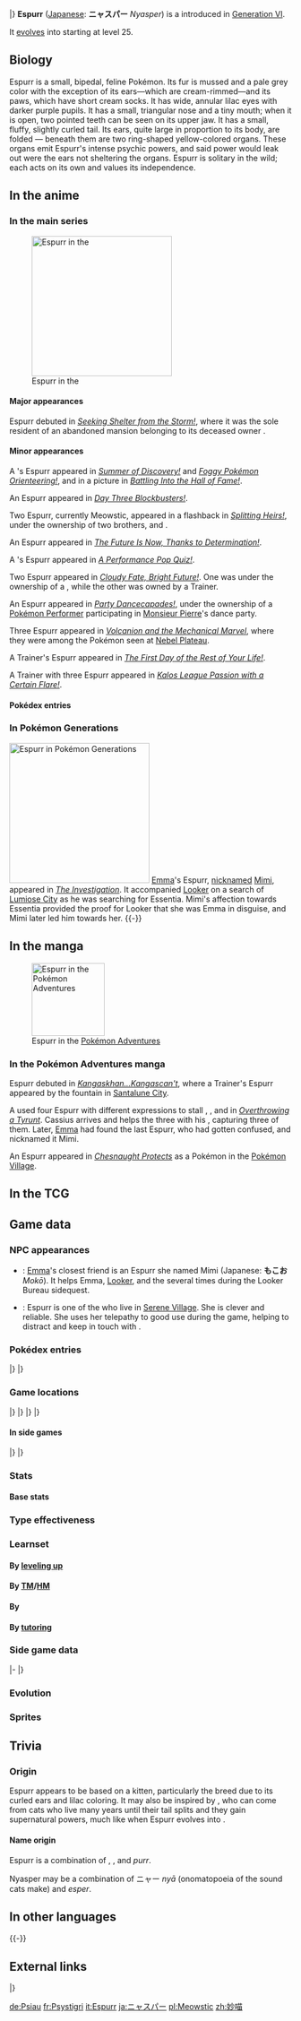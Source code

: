 {{PokémonPrevNext/Head|type=Psychic}}
{{PokémonPrevNext/Pokémon|type=Psychic|prevnum=676|prev=Furfrou|nextnum=678|next=Meowstic}}
|}
{{Pokémon Infobox
|name=Espurr
|jname=ニャスパー
|jtranslit=Nyasupā
|tmname=Nyasper
|category=Restraint
|typebox=1
|type1=Psychic
|abilityn=d
|ability1=Keen Eye
|ability2=Infiltrator
|abilityd=Own Tempo
|ndex=677
|karea=Central
|kdex=114
|height-ftin=1'00"
|height-m=0.3
|weight-lbs=7.7
|weight-kg=3.5
|egggroupn=1
|egggroup1=Field
|gendercode=127
|eggcycles=20
|evtotal=1
|evsp=1
|expyield=71
|lv100exp=1,000,000
|color=Gray
|catchrate=190
|body=06
|pokefordex=espurr
|generation=6
|friendship=70
}}
'''Espurr''' ([[List of Japanese Pokémon names|Japanese]]: '''ニャスパー''' ''Nyasper'') is a {{type|Psychic}} {{OBP|Pokémon|species}} introduced in [[Generation VI]].

It [[evolution|evolves]] into {{p|Meowstic}} starting at level 25.

==Biology==
Espurr is a small, bipedal, feline Pokémon. Its fur is mussed and a pale grey color with the exception of its ears—which are cream-rimmed—and its paws, which have short cream socks. It has wide, annular lilac eyes with darker purple pupils. It has a small, triangular nose and a tiny mouth; when it is open, two pointed teeth can be seen on its upper jaw. It has a small, fluffy, slightly curled tail. Its ears, quite large in proportion to its body, are folded — beneath them are two ring-shaped yellow-colored organs. These organs emit Espurr's intense psychic powers, and said power would leak out were the ears not sheltering the organs. Espurr is solitary in the wild; each acts on its own and values its independence.

==In the anime==
===In the main series===
[[File:Elise Espurr.png|thumb|250px|left|Espurr in the {{pkmn|anime}}]]
====Major appearances====
Espurr debuted in ''[[XY014|Seeking Shelter from the Storm!]]'', where it was the sole resident of an abandoned mansion belonging to its deceased owner {{OBP|Lacy|XY014}}.

====Minor appearances====
A {{pkmn|Trainer}}'s Espurr appeared in ''[[XY039|Summer of Discovery!]]'' and ''[[XY041|Foggy Pokémon Orienteering!]]'', and in a picture in ''[[XY042|Battling Into the Hall of Fame!]]''.

An Espurr appeared in ''[[XY040|Day Three Blockbusters!]]''.

Two Espurr, currently Meowstic, appeared in a flashback in ''[[XY045|Splitting Heirs!]]'', under the ownership of two brothers, {{OBP|Blake|XY045}} and {{OBP|Heath|XY045}}.

An Espurr appeared in ''[[XY062|The Future Is Now, Thanks to Determination!]]''.

A {{pkmn|Trainer}}'s Espurr appeared in ''[[XY091|A Performance Pop Quiz!]]''.

Two Espurr appeared in ''[[XY092|Cloudy Fate, Bright Future!]]''. One was under the ownership of a {{tc|Psychic}}, while the other was owned by a Trainer.

An Espurr appeared in ''[[XY105|Party Dancecapades!]]'', under the ownership of a [[Pokémon Performer]] participating in [[Monsieur Pierre]]'s dance party.

Three Espurr appeared in ''[[M19|Volcanion and the Mechanical Marvel]]'', where they were among the Pokémon seen at [[Nebel Plateau]].

A Trainer's Espurr appeared in ''[[XY138|The First Day of the Rest of Your Life!]]''.

A Trainer with three Espurr appeared in ''[[XY129|Kalos League Passion with a Certain Flare!]]''.

====Pokédex entries====
{{Animedexheader|Kalos}}
{{Animedexbody|XY014|Espurr|Ash's Pokédex|Espurr, the Restraint Pokémon. Espurr's {{t|Psychic}} energy can travel hundreds of feet, blasting everything around it.}}
{{Animedexfooter/Pokémon|''XY''|Kalos}}

===In Pokémon Generations===
[[File:Mimi PG.png|thumb|250px|Espurr in [[Pokémon Generations]]]]
[[Emma]]'s Espurr, [[nickname]]d [[Emma#Pokémon|Mimi]], appeared in ''[[PG17|The Investigation]]''. It accompanied [[Looker]] on a search of [[Lumiose City]] as he was searching for Essentia. Mimi's affection towards Essentia provided the proof for Looker that she was Emma in disguise, and Mimi later led him towards her.
{{-}}

==In the manga==
[[File:Emma Mimi Adventures.png|thumb|130px|Espurr in the [[Pokémon Adventures]]]]
===In the Pokémon Adventures manga===
Espurr debuted in ''[[PAXY05|Kangaskhan...Kangascan't]]'', where a Trainer's Espurr appeared by the fountain in [[Santalune City]].

A {{tc|Team Flare Grunt}} used four Espurr with different expressions to stall {{adv|Y}}, {{adv|Tierno}}, and {{adv|Shauna}} in ''[[PAXY13|Overthrowing a Tyrunt]]''. Cassius arrives and helps the three with his {{p|Gourgeist}}, capturing three of them. Later, [[Emma]] had found the last Espurr, who had gotten confused, and nicknamed it Mimi.

An Espurr appeared in ''[[PAXY33|Chesnaught Protects]]'' as a Pokémon in the [[Pokémon Village]].

==In the TCG==
{{main|Espurr (TCG)}}

==Game data==
===NPC appearances===
* {{g|X and Y}}: [[Emma]]'s closest friend is an Espurr she named Mimi (Japanese: '''もこお''' ''Mokō''). It helps Emma, [[Looker]], and the {{player}} several times during the Looker Bureau sidequest.
* {{g|Super Mystery Dungeon}}: Espurr is one of the {{mdc|students|smd}} who live in [[Serene Village]]. She is clever and reliable. She uses her telepathy to good use during the game, helping to distract {{p|Watchog}} and keep in touch with {{p|Ampharos}}.

===Pokédex entries===
{{Dex/Header|type=psychic}}
{{Dex/NA|gen=VI}}
{{Dex/Gen|gen=VI}}
{{Dex/Entry1|v=X|t=FFF|entry=The organ that emits its intense psychic power is sheltered by its ears to keep power from leaking out.}}
{{Dex/Entry1|v=Y|entry=It has enough psychic energy to blast everything within {{tt|300 feet|90 meters}} of itself, but it has no control over its power.}}
{{Dex/Entry1|v=Omega Ruby|t=FFF|entry=The organ that emits its intense psychic power is sheltered by its ears to keep power from leaking out.}}
{{Dex/Entry1|v=Alpha Sapphire|t=FFF|entry=It has enough psychic energy to blast everything within {{tt|300 feet|90 meters}} of itself, but it has no control over its power.}}
|}
|}
{{Dex/Footer}}

===Game locations===
{{Availability/Header|type=psychic}}
{{Availability/NA|gen=VI}}
{{Availability/Gen|gen=VI}}
{{Availability/Entry2|v=X|v2=Y|t=FFF|area={{rt|6|Kalos}}, [[Friend Safari]] ([[Friend Safari#Psychic-type Safari|Psychic]])}}
{{Availability/Entry2/None|v=Omega Ruby|v2=Alpha Sapphire}}
|}
|}
{{Availability/Gen|gen=VII}}
{{Availability/Entry2/None|v=Sun|v2=Moon|area=[[Pokémon Bank]]}}
{{Availability/Entry2/None|v=Ultra Sun|v2=Ultra Moon|area=[[Pokémon Bank]]}}
|}
|}
{{Availability/Footer}}

====In side games====
{{Availability/Header|type=Psychic}}
{{Availability/NA|gen=VI}}
{{Availability/Gen|gen=VI}}
{{Availability/Entry1|1|v=Battle Trozei|color={{defense color}}|area=[[Mountain of Order#Stage 2|Mountain of Order: Stage 2]]}}
{{Availability/Entry1|1|v=Shuffle|color={{beauty color}}|area=[[Puerto Blanco|Puerto Blanco: Stage 1]]<br>[[Blau Salon|Blau Salon: Stage 418]]}}
{{Availability/Entry1|1|v=Rumble World|color={{fire color}}|area=[[Fairy Land#Flowery Wooded Dell|Fairy Land: Flowery Wooded Dell]] <small>(All Areas)</small>}}
{{Availability/Entry1|1|v=Picross|color={{skill color light}}|area=[[Pokémon Picross Stages#Area 11|Area 11: Stage 05]]}}
|}
|}
{{Availability/Footer}}

===Stats===
====Base stats====
{{BaseStats
|type=Psychic
|HP=62
|Attack=48
|Defense=54
|SpAtk=63
|SpDef=60
|Speed=68
}}

===Type effectiveness===
{{TypeEffectiveness
|type1=psychic
|Normal=100
|Fighting=50
|Flying=100
|Poison=100
|Ground=100
|Rock=100
|Bug=200
|Ghost=200
|Steel=100
|Fire=100
|Water=100
|Grass=100
|Electric=100
|Psychic=50
|Ice=100
|Dragon=100
|Dark=200
|Fairy=100
}}

===Learnset===
====By [[Level|leveling up]]====
{{learnlist/levelh/7|Espurr|Psychic|Psychic|6}}
{{learnlist/level7|1|Scratch|Normal|Physical|40|100|35}}
{{learnlist/level7|1|Leer|Normal|Status|&mdash;|100|30}}
{{learnlist/level7|5|Covet|Normal|Physical|60|100|25}}
{{learnlist/level7|9|Confusion|Psychic|Special|50|100|25||'''}}
{{learnlist/level7|13|Light Screen|Psychic|Status|&mdash;|&mdash;|30}}
{{learnlist/level7|17|Psybeam|Psychic|Special|65|100|20||'''}}
{{learnlist/level7|19|Fake Out|Normal|Physical|40|100|10}}
{{learnlist/level7|22|Disarming Voice|Fairy|Special|40|&mdash;|15}}
{{learnlist/level7|25|Psyshock|Psychic|Special|80|100|10||'''}}
{{learnlist/levelf/7|Espurr|Psychic|Psychic|6}}

====By [[TM]]/[[HM]]====
{{learnlist/tmh/7|Espurr|Psychic|Psychic|6}}
{{learnlist/tm7|TM01|Work Up|Normal|Status|&mdash;|&mdash;|30}}
{{learnlist/tm7|TM03|Psyshock|Psychic|Special|80|100|10||'''}}
{{learnlist/tm7|TM04|Calm Mind|Psychic|Status|&mdash;|&mdash;|20}}
{{learnlist/tm7|TM06|Toxic|Poison|Status|&mdash;|90|10}}
{{learnlist/tm7|TM10|Hidden Power|Normal|Special|60|100|15}}
{{learnlist/tm7|TM11|Sunny Day|Fire|Status|&mdash;|&mdash;|5}}
{{learnlist/tm7|TM16|Light Screen|Psychic|Status|&mdash;|&mdash;|30}}
{{learnlist/tm7|TM17|Protect|Normal|Status|&mdash;|&mdash;|10}}
{{learnlist/tm7|TM18|Rain Dance|Water|Status|&mdash;|&mdash;|5}}
{{learnlist/tm7|TM20|Safeguard|Normal|Status|&mdash;|&mdash;|25}}
{{learnlist/tm7|TM21|Frustration|Normal|Physical|&mdash;|100|20}}
{{learnlist/tm7|TM24|Thunderbolt|Electric|Special|90|100|15}}
{{learnlist/tm7|TM27|Return|Normal|Physical|&mdash;|100|20}}
{{learnlist/tm7|TM29|Psychic|Psychic|Special|90|100|10||'''}}
{{learnlist/tm7|TM32|Double Team|Normal|Status|&mdash;|&mdash;|15}}
{{learnlist/tm7|TM33|Reflect|Psychic|Status|&mdash;|&mdash;|20}}
{{learnlist/tm7|TM41|Torment|Dark|Status|&mdash;|100|15}}
{{learnlist/tm7|TM42|Facade|Normal|Physical|70|100|20}}
{{learnlist/tm7|TM44|Rest|Psychic|Status|&mdash;|&mdash;|10}}
{{learnlist/tm7|TM45|Attract|Normal|Status|&mdash;|100|15}}
{{learnlist/tm7|TM48|Round|Normal|Special|60|100|15}}
{{learnlist/tm7|TM49|Echoed Voice|Normal|Special|40|100|15}}
{{learnlist/tm7|TM53|Energy Ball|Grass|Special|90|100|10}}
{{learnlist/tm7|TM57|Charge Beam|Electric|Special|50|90|10}}
{{learnlist/tm7|TM66|Payback|Dark|Physical|50|100|10}}
{{learnlist/tm7|TM73|Thunder Wave|Electric|Status|&mdash;|90|20}}
{{learnlist/tm7|TM77|Psych Up|Normal|Status|&mdash;|&mdash;|10}}
{{learnlist/tm7|TM85|Dream Eater|Psychic|Special|100|100|15||'''}}
{{learnlist/tm7|TM87|Swagger|Normal|Status|&mdash;|85|15}}
{{learnlist/tm7|TM88|Sleep Talk|Normal|Status|&mdash;|&mdash;|10}}
{{learnlist/tm7|TM90|Substitute|Normal|Status|&mdash;|&mdash;|10}}
{{learnlist/tm7|TM92|Trick Room|Psychic|Status|&mdash;|&mdash;|5}}
{{learnlist/tm7|TM97|Dark Pulse|Dark|Special|80|100|15}}
{{learnlist/tm7|TM100|Confide|Normal|Status|&mdash;|&mdash;|20}}
{{learnlist/tmf/7|Espurr|Psychic|Psychic|6}}

====By {{pkmn|breeding}}====
{{learnlist/breedh/7|Espurr|Psychic|Psychic|6}}
{{learnlist/breed7|{{MSP|300|Skitty}}{{MSP|431|Glameow}}{{MSP|432|Purugly}}{{MSP|509|Purrloin}}{{MSP|510|Liepard}}|Assist|Normal|Status|&mdash;|&mdash;|20}}
{{learnlist/breed7|{{MSP|471|Glaceon}}|Barrier|Psychic|Status|&mdash;|&mdash;|20}}
{{learnlist/breed7|{{MSP|327|Spinda}}|Trick|Psychic|Status|&mdash;|100|10|*}}
{{learnlist/breed7|{{MSP|194|Wooper}}{{MSP|195|Quagsire}}{{MSP|206|Dunsparce}}{{MSP|261|Poochyena}}{{MSP|262|Mightyena}}{{MSP|287|Slakoth}}<br>{{MSP|289|Slaking}}{{MSP|322|Numel}}{{MSP|323|Camerupt}}{{MSP|399|Bidoof}}{{MSP|400|Bibarel}}{{MSP|449|Hippopotas}}<br>{{MSP|450|Hippowdon}}{{MSP|513|Pansear}}{{MSP|517|Munna}}{{MSP|734|Yungoos}}{{MSP|735|Gumshoos}}{{MSP|775|Komala}}|Yawn|Normal|Status|&mdash;|&mdash;|10}}
{{learnlist/breedf/7|Espurr|Psychic|Psychic|6}}

====By [[Move Tutor|tutoring]]====
{{learnlist/tutorh/7|Espurr|Psychic|Psychic|6}}
{{learnlist/tutor7|Ally Switch|Psychic|Status|—|—|15|||no|yes}}
{{learnlist/tutor7|Covet|Normal|Physical|60|100|25|||no|yes}}
{{learnlist/tutor7|Gravity|Psychic|Status|—|—|5|||no|yes}}
{{learnlist/tutor7|Heal Bell|Normal|Status|—|—|5|||no|yes}}
{{learnlist/tutor7|Helping Hand|Normal|Status|—|—|20|||no|yes}}
{{learnlist/tutor7|Iron Tail|Steel|Physical|100|75|15|||no|yes}}
{{learnlist/tutor7|Magic Coat|Psychic|Status|—|—|15|||no|yes}}
{{learnlist/tutor7|Magic Room|Psychic|Status|—|—|10|||no|yes}}
{{learnlist/tutor7|Recycle|Normal|Status|—|—|10|||no|yes}}
{{learnlist/tutor7|Role Play|Psychic|Status|—|—|10|||no|yes}}
{{learnlist/tutor7|Shock Wave|Electric|Special|60|—|20|||no|yes}}
{{learnlist/tutor7|Signal Beam|Bug|Special|75|100|15|||no|yes}}
{{learnlist/tutor7|Skill Swap|Psychic|Status|—|—|10|||no|yes}}
{{learnlist/tutor7|Snatch|Dark|Status|—|—|10|||no|yes}}
{{learnlist/tutor7|Snore|Normal|Special|50|100|15|||no|yes}}
{{learnlist/tutor7|Telekinesis|Psychic|Status|—|—|15|||no|yes}}
{{learnlist/tutor7|Trick|Psychic|Status|—|100|10|||no|yes}}
{{learnlist/tutor7|Wonder Room|Psychic|Status|—|—|10|||no|yes}}
{{learnlist/tutor7|Zen Headbutt|Psychic|Physical|80|90|15||'''|no|yes}}
{{learnlist/tutorf/7|Espurr|Psychic|Psychic|6}}

===Side game data===
{{Spindata/Head|type=Psychic}}
{{Template:Spindata/Battle Trozei|col=6|type=Psychic|ndex=677
|power=1
}}
|-
{{Spindata/Shuffle|col=6|type=Psychic|ndex=677|num=013
|min=40
|max=90
|raisemaxlevel=5
|skill=Opportunist
|skilldesc=Rarely increases damage.
|swapper=Sleep Charm
}}
|}

===Evolution===
{{Evobox-2
|type1=psychic
|pictype=art
|no1=677
|name1=Espurr
|type1-1=Psychic
|evo1={{bag|Rare Candy}}<br>{{color2|000|Level|Level 25}}
|no2=678
|name2=Meowstic
|type1-2=Psychic}}

===Sprites===
{{Spritebox/Header|type=psychic}}
{{Spritebox/NA|gen=VI}}
{{Spritebox/6|ndex=677}}
{{Spritebox/7|ndex=677}}
{{Spritebox/Footer|677|Espurr}}

==Trivia==

===Origin===
Espurr appears to be based on a kitten, particularly the {{wp|Scottish Fold}} breed due to its curled ears and lilac coloring. It may also be inspired by {{wp|nekomata}}, who can come from cats who live many years until their tail splits and they gain supernatural powers, much like when Espurr evolves into {{p|Meowstic}}.

====Name origin====
Espurr is a combination of ''{{wp|Extrasensory perception|ESP}}'', ''{{wp|esper}}'', and ''purr''.

Nyasper may be a combination of ニャー ''nyā'' (onomatopoeia of the sound cats make) and ''esper''.

==In other languages==
{{Other languages|type=psychic|type2=psychic
|ja=ニャスパー ''Nyasper''|jameaning=From {{tt|ニャー ''nyā''|meow}} and ''{{wp|esper}}''
|fr=Psystigri|frmeaning=From ''{{tt|psy|psychic}}'' and ''{{tt|mistigri|archaic term for cat}}''
|es=Espurr|esmeaning=Same as English name
|de=Psiau|demeaning=From ''{{tt|Psycho|Psychic}}'' and ''{{tt|Miau|meow}}''
|it=Espurr|itmeaning=Same as English name
|ko=냐스퍼 ''Nyaseupeo''|komeaning=Transliteration of its Japanese name
|zh_cmn=妙喵 ''Miàomiāo''|zh_cmnmeaning=From {{tt|妙 ''miào''|mysterious}} and {{tt|喵 ''miāo''|meow}}
|zh_yue=妙喵 ''Miuhmīu''|zh_yuemeaning=From {{tt|妙 ''miuh''|mysterious}} and {{tt|喵 ''mīu''|meow}}
|hi=एसपर ''Espurr''|himeaning=Transcription of English name
|ru=Эспурр ''Espurr''|rumeaning=Transcription of English name
}}
{{-}}

==External links==

{{PokémonPrevNext/Head|type=Psychic}}
{{PokémonPrevNext/Pokémon|type=Psychic|prevnum=676|prev=Furfrou|nextnum=678|next=Meowstic}}
|}
{{Project Pokédex notice}}

[[de:Psiau]]
[[fr:Psystigri]]
[[it:Espurr]]
[[ja:ニャスパー]]
[[pl:Meowstic]]
[[zh:妙喵]]